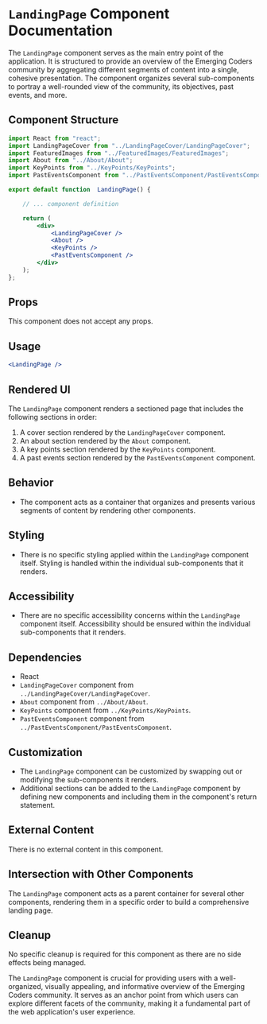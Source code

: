 # `LandingPage` Component Documentation

The `LandingPage` component serves as the main entry point of the application. It is structured to provide an overview of the Emerging Coders community by aggregating different segments of content into a single, cohesive presentation. The component organizes several sub-components to portray a well-rounded view of the community, its objectives, past events, and more.

## Component Structure

```jsx
import React from "react"; 
import LandingPageCover from "../LandingPageCover/LandingPageCover";
import FeaturedImages from "../FeaturedImages/FeaturedImages";
import About from "../About/About";
import KeyPoints from "../KeyPoints/KeyPoints";
import PastEventsComponent from "../PastEventsComponent/PastEventsComponent";

export default function  LandingPage() {

    // ... component definition

    return (
        <div>
            <LandingPageCover /> 
            <About />
            <KeyPoints /> 
            <PastEventsComponent /> 
        </div>
    );
};
```

## Props

This component does not accept any props.

## Usage

```jsx
<LandingPage />
```

## Rendered UI

The `LandingPage` component renders a sectioned page that includes the following sections in order:

1. A cover section rendered by the `LandingPageCover` component.
2. An about section rendered by the `About` component.
3. A key points section rendered by the `KeyPoints` component.
4. A past events section rendered by the `PastEventsComponent` component.

## Behavior

- The component acts as a container that organizes and presents various segments of content by rendering other components.

## Styling

- There is no specific styling applied within the `LandingPage` component itself. Styling is handled within the individual sub-components that it renders.

## Accessibility

- There are no specific accessibility concerns within the `LandingPage` component itself. Accessibility should be ensured within the individual sub-components that it renders.

## Dependencies

- React
- `LandingPageCover` component from `../LandingPageCover/LandingPageCover`.
- `About` component from `../About/About`.
- `KeyPoints` component from `../KeyPoints/KeyPoints`.
- `PastEventsComponent` component from `../PastEventsComponent/PastEventsComponent`.

## Customization

- The `LandingPage` component can be customized by swapping out or modifying the sub-components it renders.
- Additional sections can be added to the `LandingPage` component by defining new components and including them in the component's return statement.

## External Content

There is no external content in this component.

## Intersection with Other Components

The `LandingPage` component acts as a parent container for several other components, rendering them in a specific order to build a comprehensive landing page.

## Cleanup

No specific cleanup is required for this component as there are no side effects being managed.

The `LandingPage` component is crucial for providing users with a well-organized, visually appealing, and informative overview of the Emerging Coders community. It serves as an anchor point from which users can explore different facets of the community, making it a fundamental part of the web application's user experience.